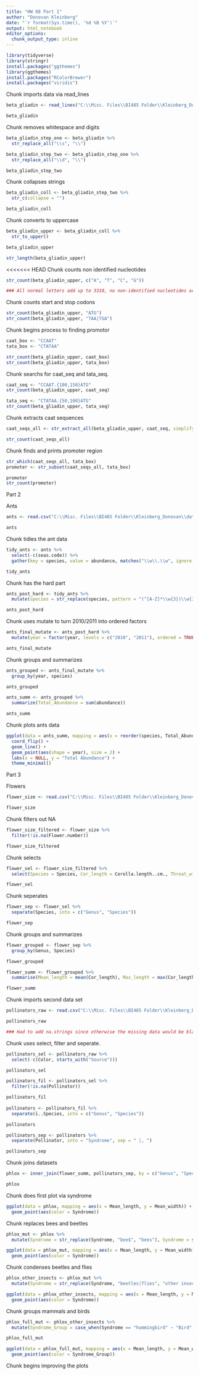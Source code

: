 ```yaml
---
title: "HW 08 Part 1"
author: "Donovan Kleinberg"
date: "`r format(Sys.time(), '%d %B %Y')`"
output: html_notebook
editor_options: 
  chunk_output_type: inline
---
```



```r
library(tidyverse)
library(stringr)
install.packages("ggthemes")
library(ggthemes)
install.packages("RColorBrewer")
install.packages("viridis")
```

Chunk imports data via read_lines

```r

beta_gliadin <- read_lines("C:\\Misc. Files\\BI485 Folder\\Kleinberg_Donovan\\data\\beta_gliadin.txt", skip = 1)

beta_gliadin

```

Chunk removes whitespace and digits

```r
beta_gliadin_step_one <- beta_gliadin %>%
  str_replace_all("\\s", "\\")

beta_gliadin_step_two <- beta_gliadin_step_one %>%
  str_replace_all("\\d", "\\")

beta_gliadin_step_two
```

Chunk collapses strings

```r
beta_gliadin_coll <- beta_gliadin_step_two %>%
  str_c(collapse = "")

beta_gliadin_coll
```

Chunk converts to uppercase

```r
beta_gliadin_upper <- beta_gliadin_coll %>%
  str_to_upper()

beta_gliadin_upper

str_length(beta_gliadin_upper)
```

<<<<<<< HEAD
Chunk counts non identified nucleotides

```r
str_count(beta_gliadin_upper, c("A", "T", "C", "G"))

### All normal letters add up to 3310, no non-identified nucleotides are in the data set.
```

Chunk counts start and stop codons

```r
str_count(beta_gliadin_upper, "ATG")
str_count(beta_gliadin_upper, "TAA|TGA")
```

Chunk begins process to finding promotor

```r
caat_box <- "CCAAT"
tata_box <- "CTATAA"

str_count(beta_gliadin_upper, caat_box)
str_count(beta_gliadin_upper, tata_box)

```

Chunk searchs for caat_seq and tata_seq.

```r
caat_seq <- "CCAAT.{100,150}ATG"
str_count(beta_gliadin_upper, caat_seq)

tata_seq <- "CTATAA.{50,100}ATG"
str_count(beta_gliadin_upper, tata_seq)
```

Chunk extracts caat sequences

```r
caat_seqs_all <- str_extract_all(beta_gliadin_upper, caat_seq, simplify = TRUE)

str_count(caat_seqs_all)
```

Chunk finds and prints promoter region

```r
str_which(caat_seqs_all, tata_box)
promoter <- str_subset(caat_seqs_all, tata_box)

promoter
str_count(promoter)
```

Part 2

Ants

```r
ants <- read.csv("C:\\Misc. Files\\BI485 Folder\\Kleinberg_Donovan\\data\\ants.csv")

ants
```

Chunk tidies the ant data

```r
tidy_ants <- ants %>% 
  select(-c(seas.code)) %>%
  gather(key = species, value = abundance, matches("\\w\\.\\w", ignore.case = FALSE))

tidy_ants
```

Chunk has the hard part

```r
ants_post_hard <- tidy_ants %>%
  mutate(species = str_replace(species, pattern = "(^[A-Z]*\\w{3})\\w{3,}\\.(\\w{4})\\w{2,}", replacement = "\\1\\2"))

ants_post_hard
```

Chunk uses mutate to turn 2010/2011 into ordered factors

```r
ants_final_mutate <- ants_post_hard %>%
  mutate(year = factor(year, levels = c("2010", "2011"), ordered = TRUE))

ants_final_mutate
```

Chunk groups and summarizes

```r
ants_grouped <- ants_final_mutate %>%
  group_by(year, species)

ants_grouped

ants_summ <- ants_grouped %>%
  summarize(Total_Abundance = sum(abundance))

ants_summ
```

Chunk plots ants data

```r
ggplot(data = ants_summ, mapping = aes(x = reorder(species, Total_Abundance), y = Total_Abundance, group = species)) +
  coord_flip() +
  geom_line() +
  geom_point(aes(shape = year), size = 2) +
  labs(x = NULL, y = "Total Abundance") +
  theme_minimal()
```

Part 3

Flowers

```r
flower_size <- read.csv("C:\\Misc. Files\\BI485 Folder\\Kleinberg_Donovan\\data\\flower_size.csv")

flower_size
```

Chunk filters out NA

```r
flower_size_filtered <- flower_size %>%
  filter(!is.na(Flower.number))

flower_size_filtered
```

Chunk selects

```r
flower_sel <- flower_size_filtered %>%
  select(Species = Species, Cor_length = Corolla.length..cm., Throat_width = Corolla.width.throat..cm.)

flower_sel
```

Chunk seperates

```r
flower_sep <- flower_sel %>%
  separate(Species, into = c("Genus", "Species"))

flower_sep
```

Chunk groups and summarizes

```r
flower_grouped <- flower_sep %>%
  group_by(Genus, Species)

flower_grouped

flower_summ <- flower_grouped %>%
  summarise(Mean_length = mean(Cor_length), Max_length = max(Cor_length), Mean_width = mean(Throat_width), Max_width = max(Throat_width))

flower_summ
```

Chunk imports second data set

```r
pollinators_raw <- read.csv("C:\\Misc. Files\\BI485 Folder\\Kleinberg_Donovan\\data\\flower_pollinators.csv", na.strings = c("", "NA"))

pollinators_raw

### Had to add na.strings since otherwise the missing data would be blank and not filter out via the filter command.
```

Chunk uses select, filter and seperate.

```r
pollinators_sel <- pollinators_raw %>%  
  select(-c(Color, starts_with("Source")))

pollinators_sel

pollinators_fil <- pollinators_sel %>%
  filter(!is.na(Pollinator))

pollinators_fil
  
pollinators <- pollinators_fil %>%
  separate(ï..Species, into = c("Genus", "Species"))

pollinators
```

```r
pollinators_sep <- pollinators %>%
  separate(Pollinator, into = "Syndrome", sep = " |, ")

pollinators_sep
```

Chunk joins datasets

```r
phlox <- inner_join(flower_summ, pollinators_sep, by = c("Genus", "Species"))

phlox
```

Chunk does first plot via syndrome

```r
ggplot(data = phlox, mapping = aes(x = Mean_length, y = Mean_width)) +
  geom_point(aes(color = Syndrome))
```

Chunk replaces bees and beetles

```r
phlox_mut <- phlox %>% 
  mutate(Syndrome = str_replace(Syndrome, "bee$", "bees"), Syndrome = str_replace(Syndrome, "beetle$", "beetles"))

ggplot(data = phlox_mut, mapping = aes(x = Mean_length, y = Mean_width)) +
  geom_point(aes(color = Syndrome))

```

Chunk condenses beetles and flies

```r
phlox_other_insects <- phlox_mut %>% 
  mutate(Syndrome = str_replace(Syndrome, "beetles|flies", "other insects"))

ggplot(data = phlox_other_insects, mapping = aes(x = Mean_length, y = Mean_width)) +
  geom_point(aes(color = Syndrome))
```

Chunk groups mammals and birds

```r
phlox_full_mut <- phlox_other_insects %>% 
  mutate(Syndrome_Group = case_when(Syndrome == "hummingbird" ~ "Bird", Syndrome == "bat" ~ "Mammal", Syndrome == "autogamous" ~ "Autogamous", TRUE ~ "Insect"))

phlox_full_mut

ggplot(data = phlox_full_mut, mapping = aes(x = Mean_length, y = Mean_width)) +
  geom_point(aes(color = Syndrome_Group))
```

Chunk begins improving the plots

```r

```


